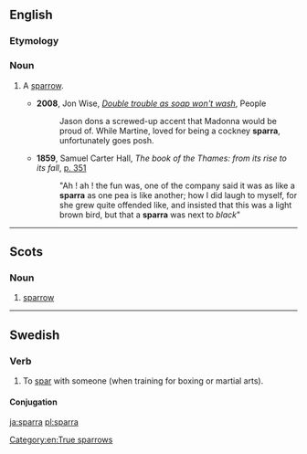 {{also|spärra}}
==English==

===Etymology===
{{eye dialect of|sparrow|from=Cockney|lang=en}}

===Noun===
{{en-noun}}

# {{label|en|London|chiefly|Cockney}} A [[sparrow]].
#* '''2008''', Jon Wise, ''[http://www.people.co.uk/news/uk-world-news/2008/01/13/double-trouble-as-soap-won-t-wash-102039-20283927/ Double trouble as soap won't wash]'', People
#*: Jason dons a screwed-up accent that Madonna would be proud of. While Martine, loved for being a cockney '''sparra''', unfortunately goes posh.
#* '''1859''', Samuel Carter Hall, ''The book of the Thames: from its rise to its fall'', [http://books.google.de/books?id=f5BQAAAAYAAJ&dq=sparra&hl=de&pg=PA351#v=onepage&q=sparra&f=false p. 351]
#*: "Ah ! ah ! the fun was, one of the company said it was as like a '''sparra''' as one pea is like another; how I did laugh to myself, for she grew quite offended like, and insisted that this was a light brown bird, but that a '''sparra''' was next to ''black''"

[[Category:en:True sparrows]]

----

==Scots==

===Noun===
{{sco-noun}}

# [[sparrow]]

----

==Swedish==

===Verb===
{{sv-verb}}

# To [[spar#Etymology 2|spar]] with someone (when training for boxing or martial arts).

====Conjugation====
{{rfinfl|sv|verb}}

[[ja:sparra]]
[[pl:sparra]]
